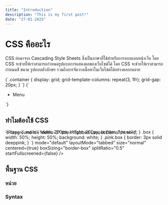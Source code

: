 ```yaml
---
title: "Introduction"
description: "This is my first post!"
date: "27-01-2025"
---
```


# CSS คืออะไร

CSS ย่อมาจาก Cascading Style Sheets ซึ่งเป็นภาษาที่ใช้สำหรับการออกแบบหน้าเว็บ โดย CSS จะช่วยให้เราสามารถกำหนดรูปแบบการแสดงผลของเว็บไซต์ได้ โดย CSS จะช่วยให้เราสามารถกำหนดสี ขนาด รูปแบบตัวอักษร รวมถึงการจัดวางเนื้อหาในเว็บไซต์ได้อย่างหลากหลาย

<CodeBlock>
  {`.container {  
    display: grid;  
    grid-template-columns: repeat(3, 1fr);  
    grid-gap: 20px;  
  }
`}
</CodeBlock>

<CodeBlock language="html">
  {`<nav className="jun-dock">
    <ul className="jun-dockMenu">
      <li className="jun-dockMenuItem">
        <a className="jun-dockMenuButton">
          <Icon />
          Menu
        </a>
      </li>
    </ul>
</nav>
`}
</CodeBlock>

## ทำไมต้องใช้ CSS

<Playground
  id="demo-3"
  title="Tabbed Layout Demo"
  html={`  
	<style>
  .pink.box {
    margin-top: -32px;
    margin-left: -32px;
  }
</style>

<main>
  <div class="pink box"></div>
</main>
`} css=
{`  
main {
    width: 200px;
    height: 200px;
    border: 3px solid;
}
.box {
    width: 50%;
    height: 50%;
    background: white;
}
.pink.box {
    border: 3px solid deeppink;
}
`}
mode="default" layoutMode="tabbed" size="normal" centered={true}
boxSizing="border-box" splitRatio="0.5" startFullscreened={false}
/>

## พื้นฐาน CSS

### หน่วย

### Syntax
